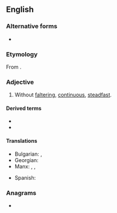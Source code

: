 ==English==

===Alternative forms===
* {{alter|en|unfaultering||archaic}}

===Etymology===
From {{af|en|un-|faltering}}.

===Adjective===
{{en-adj}}

# Without [[faltering]], [[continuous]], [[steadfast]].
#: {{ux|en|We will proceed with '''unfaltering''' courage, until we reach our goal or are defeated.}}

====Derived terms====
* {{l|en|unfalteringly}}
* {{l|en|unfalteringness}}

====Translations====
{{trans-top|without faltering}}
* Bulgarian: {{t+|bg|уверен}}, {{t+|bg|решителен}}
* Georgian: {{t|ka|მტკიცე}}
* Manx: {{t|gv|neuhuittymagh}} {{qualifier|of courage}}, {{t|gv|neuchraagh}} {{qualifier|of voice}}, {{t|gv|neulhoobagh}}
{{trans-mid}}
* Spanish: {{t+|es|inquebrantable}}
{{trans-bottom}}

===Anagrams===
* {{anagrams|en|a=aefgilnnrtu|interfungal}}